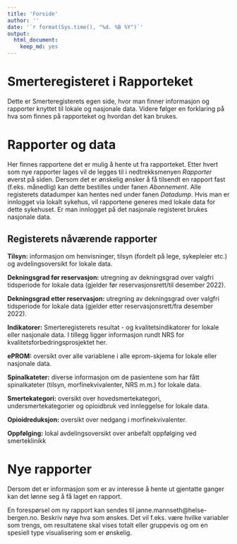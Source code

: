 ```yaml
---
title: 'Forside'
author: ''
date: '`r format(Sys.time(), "%d. %B %Y")`'
output: 
  html_document: 
    keep_md: yes
---
```


# Smerteregisteret i Rapporteket
Dette er Smerteregisterets egen side, hvor man finner informasjon og rapporter knyttet til lokale og nasjonale data. Videre følger en forklaring på hva som finnes på rapporteket og hvordan det kan brukes.

# Rapporter og data
Her finnes rapportene det er mulig å hente ut fra rapporteket. Etter hvert som nye rapporter lages vil de legges til i nedtrekksmenyen _Rapporter_ øverst på siden. Dersom det er ønskelig ønsker å få tilsendt en rapport fast (f.eks. månedlig) kan dette bestilles under fanen _Abonnement_. Alle registerets datadumper kan hentes ned under fanen _Datadump_. Hvis man er innlogget via lokalt sykehus, vil rapportene generes med lokale data for dette sykehuset. Er man innlogget på det nasjonale registeret brukes nasjonale data.

## Registerets nåværende rapporter

**Tilsyn:** informasjon om henvisninger, tilsyn (fordelt på lege, sykepleier etc.) og avdelingsoversikt for lokale data.

**Dekningsgrad før reservasjon:** utregning av dekningsgrad over valgfri tidsperiode for lokale data (gjelder før reservasjonsrett/til desember 2022).

**Dekningsgrad etter reservasjon:** utregning av dekningsgrad over valgfri tidsperiode for lokale data (gjelder etter reservasjonsrett/fra desember 2022).

**Indikatorer:** Smerteregisterets resultat - og kvalitetsindikatorer for lokale eller nasjonale data. I tillegg ligger informasjon rundt NRS for kvalitetsforbedringsprosjektet her.

**ePROM:** oversikt over alle variablene i alle eprom-skjema for lokale eller nasjonale data.

**Spinalkateter:** diverse informasjon om de pasientene som har fått spinalkateter (tilsyn, morfinekvivalenter, NRS m.m.) for lokale data.

**Smertekategori:** oversikt over hovedsmertekategori, undersmertekategorier og opioidbruk ved innleggelse for lokale data.

**Opioidreduksjon:** oversikt over nedgang i morfinekvivalenter.

**Oppfølging:** lokal avdelingsoversikt over anbefalt oppfølging ved smerteklinikk

# Nye rapporter
Dersom det er informasjon som er av interesse å hente ut gjentatte ganger kan det lønne seg å få laget en rapport. 

En forespørsel om ny rapport kan sendes til janne.mannseth@helse-bergen.no. Beskriv nøye hva som ønskes. Det vil f.eks. være hvilke variabler som trengs, om resultatene skal vises totalt eller gruppevis og om en spesiell type visualisering som er ønskelig.
 
